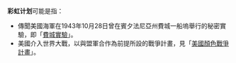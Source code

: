 '''彩虹计划'''可能是指：
*傳聞美國海軍在1943年10月28日曾在賓夕法尼亞州費城一船塢舉行的秘密實驗，即「[[費城實驗|費城實驗]]」。
*美國介入世界大戰，以與盟軍合作為前提所設的戰爭計畫，見「[[美國顏色戰爭計畫|美國顏色戰爭計畫]]」。
{{Disambig|Cat=事件消歧义}}